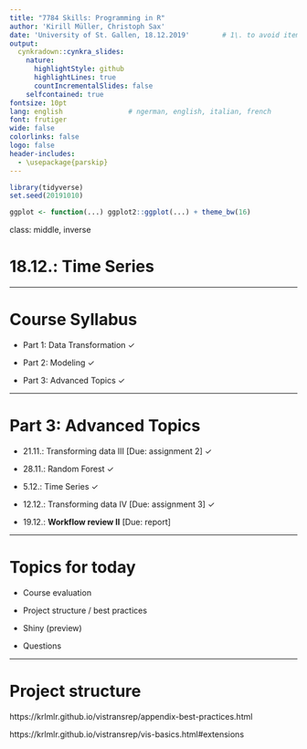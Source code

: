 ```yaml
---
title: "7784 Skills: Programming in R"
author: 'Kirill Müller, Christoph Sax'
date: 'University of St. Gallen, 18.12.2019'        # 1\. to avoid itemizing
output:
  cynkradown::cynkra_slides:
    nature:
      highlightStyle: github
      highlightLines: true
      countIncrementalSlides: false
    selfcontained: true
fontsize: 10pt
lang: english                # ngerman, english, italian, french
font: frutiger
wide: false
colorlinks: false
logo: false
header-includes:
  - \usepackage{parskip}
---
```


```r
library(tidyverse)
set.seed(20191010)

ggplot <- function(...) ggplot2::ggplot(...) + theme_bw(16)
```

class: middle, inverse

# 18.12.: Time Series


---


# Course Syllabus

- Part 1: Data Transformation ✓

- Part 2: Modeling ✓

- Part 3: Advanced Topics ✓

---

# Part 3: Advanced Topics

- 21.11.: Transforming data III [Due: assignment 2] ✓

- 28.11.: Random Forest ✓

- 5.12.: Time Series ✓

- 12.12.: Transforming data IV  [Due: assignment 3] ✓

- 19.12.: **Workflow review II** [Due: report]

---


# Topics for today

- Course evaluation

- Project structure / best practices

- Shiny (preview)

- Questions


---

# Project structure

https://krlmlr.github.io/vistransrep/appendix-best-practices.html

https://krlmlr.github.io/vistransrep/vis-basics.html#extensions


